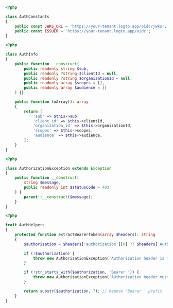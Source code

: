 ```php title="AuthConstants.php"
<?php

class AuthConstants
{
    public const JWKS_URI = 'https://your-tenant.logto.app/oidc/jwks';
    public const ISSUER = 'https://your-tenant.logto.app/oidc';
}
```

```php title="AuthInfo.php"
<?php

class AuthInfo
{
    public function __construct(
        public readonly string $sub,
        public readonly ?string $clientId = null,
        public readonly ?string $organizationId = null,
        public readonly array $scopes = [],
        public readonly array $audience = []
    ) {}

    public function toArray(): array
    {
        return [
            'sub' => $this->sub,
            'client_id' => $this->clientId,
            'organization_id' => $this->organizationId,
            'scopes' => $this->scopes,
            'audience' => $this->audience,
        ];
    }
}
```

```php title="AuthorizationException.php"
<?php

class AuthorizationException extends Exception
{
    public function __construct(
        string $message,
        public readonly int $statusCode = 403
    ) {
        parent::__construct($message);
    }
}
```

```php title="AuthHelpers.php"
<?php

trait AuthHelpers
{
    protected function extractBearerToken(array $headers): string
    {
        $authorization = $headers['authorization'][0] ?? $headers['Authorization'][0] ?? null;

        if (!$authorization) {
            throw new AuthorizationException('Authorization header is missing', 401);
        }

        if (!str_starts_with($authorization, 'Bearer ')) {
            throw new AuthorizationException('Authorization header must start with "Bearer "', 401);
        }

        return substr($authorization, 7); // Remove 'Bearer ' prefix
    }
}
```
